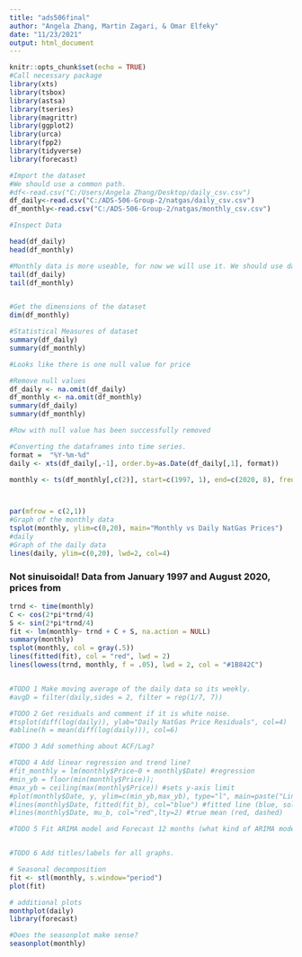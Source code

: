 ```yaml
---
title: "ads506final"
author: "Angela Zhang, Martin Zagari, & Omar Elfeky"
date: "11/23/2021"
output: html_document
---
```


```r
knitr::opts_chunk$set(echo = TRUE)
#Call necessary package
library(xts) 
library(tsbox)
library(astsa) 
library(tseries)
library(magrittr)
library(ggplot2)
library(urca)
library(fpp2)
library(tidyverse)
library(forecast)
```

```r
#Import the dataset
#We should use a common path.
#df<-read.csv("C:/Users/Angela Zhang/Desktop/daily_csv.csv")
df_daily<-read.csv("C:/ADS-506-Group-2/natgas/daily_csv.csv")
df_monthly<-read.csv("C:/ADS-506-Group-2/natgas/monthly_csv.csv")

#Inspect Data

head(df_daily)
head(df_monthly)

#Monthly data is more useable, for now we will use it. We should use daily data if we will use smoothing.
tail(df_daily)
tail(df_monthly)


#Get the dimensions of the dataset
dim(df_monthly)

#Statistical Measures of dataset
summary(df_daily)
summary(df_monthly)

#Looks like there is one null value for price

#Remove null values
df_daily <- na.omit(df_daily)
df_monthly <- na.omit(df_monthly)
summary(df_daily)
summary(df_monthly)

#Row with null value has been successfully removed

#Converting the dataframes into time series.
format =  "%Y-%m-%d"
daily <- xts(df_daily[,-1], order.by=as.Date(df_daily[,1], format))

monthly <- ts(df_monthly[,c(2)], start=c(1997, 1), end=c(2020, 8), frequency=12)



par(mfrow = c(2,1))
#Graph of the monthly data
tsplot(monthly, ylim=c(0,20), main="Monthly vs Daily NatGas Prices")
#daily
#Graph of the daily data
lines(daily, ylim=c(0,20), lwd=2, col=4)

```


### Not sinuisoidal! Data from January 1997 and August 2020, prices from
```r
trnd <- time(monthly)
C <- cos(2*pi*trnd/4)
S <- sin(2*pi*trnd/4)
fit <- lm(monthly~ trnd + C + S, na.action = NULL)
summary(monthly)
tsplot(monthly, col = gray(.5))
lines(fitted(fit), col = "red", lwd = 2)
lines(lowess(trnd, monthly, f = .05), lwd = 2, col = "#1B842C")


#TODO 1 Make moving average of the daily data so its weekly.
#avgD = filter(daily,sides = 2, filter = rep(1/7, 7))

#TODO 2 Get residuals and comment if it is white noise.
#tsplot(diff(log(daily)), ylab="Daily NatGas Price Residuals", col=4)
#abline(h = mean(diff(log(daily))), col=6)

#TODO 3 Add something about ACF/Lag?

#TODO 4 Add linear regression and trend line?
#fit_monthly = lm(monthly$Price~0 + monthly$Date) #regression
#min_yb = floor(min(monthly$Price)); 
#max_yb = ceiling(max(monthly$Price)) #sets y-axis limit
#plot(monthly$Date, y, ylim=c(min_yb,max_yb), type="l", main=paste("Linear Trend Plus Noise Series: ",i)) #plots
#lines(monthly$Date, fitted(fit_b), col="blue") #fitted line (blue, solid)
#lines(monthly$Date, mu_b, col="red",lty=2) #true mean (red, dashed)

#TODO 5 Fit ARIMA model and Forecast 12 months (what kind of ARIMA model? what values of p,q,d?)


#TODO 6 Add titles/labels for all graphs.

```
```r
# Seasonal decomposition
fit <- stl(monthly, s.window="period")
plot(fit)

# additional plots
monthplot(daily)
library(forecast)

#Does the seasonplot make sense?
seasonplot(monthly)
```

